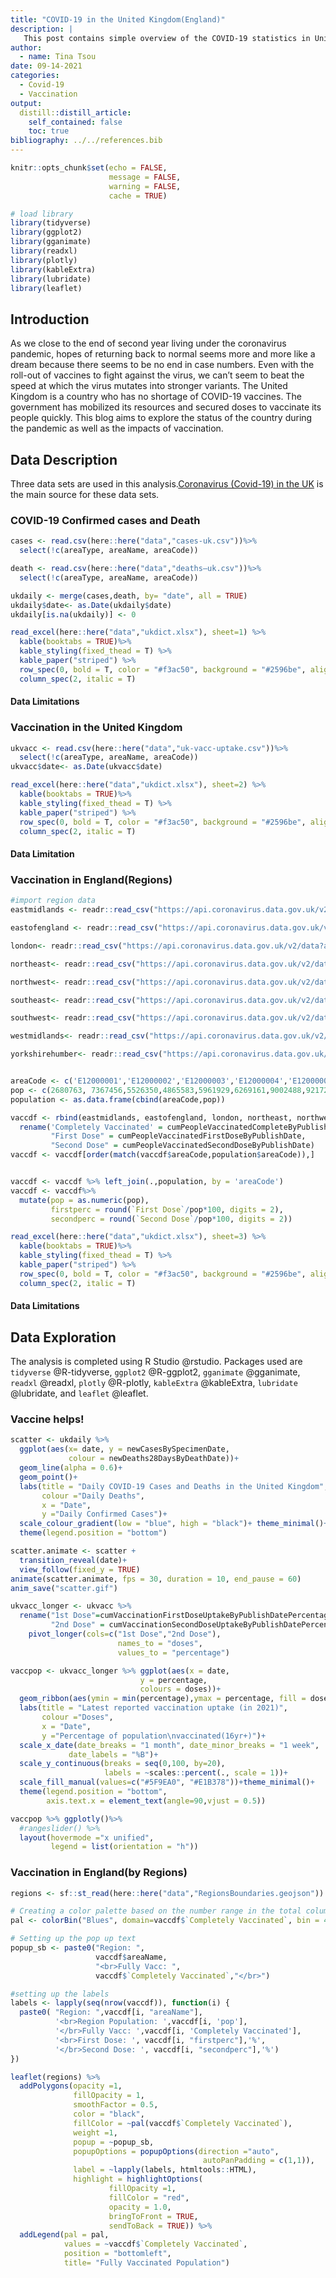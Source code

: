 ```yaml
---
title: "COVID-19 in the United Kingdom(England)"
description: |
   This post contains simple overview of the COVID-19 statistics in United Kingdom and the vaccination statistics up till August, 2021.
author:
  - name: Tina Tsou
date: 09-14-2021
categories:
  - Covid-19
  - Vaccination
output:
  distill::distill_article:
    self_contained: false
    toc: true
bibliography: ../../references.bib
---
```


```r
knitr::opts_chunk$set(echo = FALSE,
                      message = FALSE,
                      warning = FALSE,
                      cache = TRUE)

```

```r
# load library
library(tidyverse)
library(ggplot2)
library(gganimate)
library(readxl)
library(plotly)
library(kableExtra)
library(lubridate)
library(leaflet)
```

## Introduction
As we close to the end of second year living under the coronavirus pandemic, hopes of returning back to normal seems more and more like a dream because there seems to be no end in case numbers. Even with the roll-out of vaccines to fight against the virus, we can't seem to beat the speed at which the virus mutates into stronger variants. The United Kingdom is a country who has no shortage of COVID-19 vaccines.
The government has mobilized its resources and secured doses to vaccinate its people quickly. This blog aims to explore the status of the country during the pandemic as well as the impacts of vaccination.

## Data Description
Three data sets are used in this analysis.[Coronavirus (Covid-19) in the UK](https://coronavirus.data.gov.uk/) is the main source for these data sets.

### COVID-19 Confirmed cases and Death
```r
cases <- read.csv(here::here("data","cases-uk.csv"))%>%
  select(!c(areaType, areaName, areaCode))

death <- read.csv(here::here("data","deaths–uk.csv"))%>%
  select(!c(areaType, areaName, areaCode))

ukdaily <- merge(cases,death, by= "date", all = TRUE)
ukdaily$date<- as.Date(ukdaily$date)
ukdaily[is.na(ukdaily)] <- 0

read_excel(here::here("data","ukdict.xlsx"), sheet=1) %>%
  kable(booktabs = TRUE)%>%
  kable_styling(fixed_thead = T) %>% 
  kable_paper("striped") %>%
  row_spec(0, bold = T, color = "#f3ac50", background = "#2596be", align = "c") %>%
  column_spec(2, italic = T)
```
#### Data Limitations

### Vaccination in the United Kingdom
```r
ukvacc <- read.csv(here::here("data","uk-vacc-uptake.csv"))%>%
  select(!c(areaType, areaName, areaCode))
ukvacc$date<- as.Date(ukvacc$date)

read_excel(here::here("data","ukdict.xlsx"), sheet=2) %>%
  kable(booktabs = TRUE)%>%
  kable_styling(fixed_thead = T) %>% 
  kable_paper("striped") %>%
  row_spec(0, bold = T, color = "#f3ac50", background = "#2596be", align = "c") %>%
  column_spec(2, italic = T)
```
#### Data Limitation

### Vaccination in England(Regions)

```r
#import region data
eastmidlands <- readr::read_csv("https://api.coronavirus.data.gov.uk/v2/data?areaType=region&areaCode=E12000004&metric=cumPeopleVaccinatedCompleteByPublishDate&metric=cumPeopleVaccinatedFirstDoseByPublishDate&metric=cumPeopleVaccinatedSecondDoseByPublishDate&format=csv")

eastofengland <- readr::read_csv("https://api.coronavirus.data.gov.uk/v2/data?areaType=region&areaCode=E12000006&metric=cumPeopleVaccinatedCompleteByPublishDate&metric=cumPeopleVaccinatedFirstDoseByPublishDate&metric=cumPeopleVaccinatedSecondDoseByPublishDate&format=csv")

london<- readr::read_csv("https://api.coronavirus.data.gov.uk/v2/data?areaType=region&areaCode=E12000007&metric=cumPeopleVaccinatedCompleteByPublishDate&metric=cumPeopleVaccinatedFirstDoseByPublishDate&metric=cumPeopleVaccinatedSecondDoseByPublishDate&format=csv")

northeast<- readr::read_csv("https://api.coronavirus.data.gov.uk/v2/data?areaType=region&areaCode=E12000001&metric=cumPeopleVaccinatedCompleteByPublishDate&metric=cumPeopleVaccinatedFirstDoseByPublishDate&metric=cumPeopleVaccinatedSecondDoseByPublishDate&format=csv")

northwest<- readr::read_csv("https://api.coronavirus.data.gov.uk/v2/data?areaType=region&areaCode=E12000002&metric=cumPeopleVaccinatedCompleteByPublishDate&metric=cumPeopleVaccinatedFirstDoseByPublishDate&metric=cumPeopleVaccinatedSecondDoseByPublishDate&format=csv")

southeast<- readr::read_csv("https://api.coronavirus.data.gov.uk/v2/data?areaType=region&areaCode=E12000008&metric=cumPeopleVaccinatedCompleteByPublishDate&metric=cumPeopleVaccinatedFirstDoseByPublishDate&metric=cumPeopleVaccinatedSecondDoseByPublishDate&format=csv")

southwest<- readr::read_csv("https://api.coronavirus.data.gov.uk/v2/data?areaType=region&areaCode=E12000009&metric=cumPeopleVaccinatedCompleteByPublishDate&metric=cumPeopleVaccinatedFirstDoseByPublishDate&metric=cumPeopleVaccinatedSecondDoseByPublishDate&format=csv")

westmidlands<- readr::read_csv("https://api.coronavirus.data.gov.uk/v2/data?areaType=region&areaCode=E12000005&metric=cumPeopleVaccinatedCompleteByPublishDate&metric=cumPeopleVaccinatedFirstDoseByPublishDate&metric=cumPeopleVaccinatedSecondDoseByPublishDate&format=csv")

yorkshirehumber<- readr::read_csv("https://api.coronavirus.data.gov.uk/v2/data?areaType=region&areaCode=E12000003&metric=cumPeopleVaccinatedCompleteByPublishDate&metric=cumPeopleVaccinatedFirstDoseByPublishDate&metric=cumPeopleVaccinatedSecondDoseByPublishDate&format=csv")


areaCode <- c('E12000001','E12000002','E12000003','E12000004','E12000005','E12000006','E12000007','E12000008','E12000009')
pop <- c(2680763, 7367456,5526350,4865583,5961929,6269161,9002488,9217265,5695143)
population <- as.data.frame(cbind(areaCode,pop))

vaccdf <- rbind(eastmidlands, eastofengland, london, northeast, northwest,southeast, southwest, westmidlands, yorkshirehumber) %>% 
  rename('Completely Vaccinated' = cumPeopleVaccinatedCompleteByPublishDate,
         "First Dose" = cumPeopleVaccinatedFirstDoseByPublishDate,
         "Second Dose" = cumPeopleVaccinatedSecondDoseByPublishDate)
vaccdf <- vaccdf[order(match(vaccdf$areaCode,population$areaCode)),]


vaccdf <- vaccdf %>% left_join(.,population, by = 'areaCode')
vaccdf <- vaccdf%>% 
  mutate(pop = as.numeric(pop),
         firstperc = round(`First Dose`/pop*100, digits = 2),
         secondperc = round(`Second Dose`/pop*100, digits = 2))

read_excel(here::here("data","ukdict.xlsx"), sheet=3) %>%
  kable(booktabs = TRUE)%>%
  kable_styling(fixed_thead = T) %>% 
  kable_paper("striped") %>%
  row_spec(0, bold = T, color = "#f3ac50", background = "#2596be", align = "c") %>%
  column_spec(2, italic = T)
```

#### Data Limitations

## Data Exploration
The analysis is completed using R Studio @rstudio. Packages used are `tidyverse` @R-tidyverse, `ggplot2` @R-ggplot2, `gganimate` @gganimate, `readxl` @readxl, `plotly` @R-plotly, `kableExtra` @kableExtra, `lubridate` @lubridate, and `leaflet` @leaflet.


### Vaccine helps!
```r
scatter <- ukdaily %>% 
  ggplot(aes(x= date, y = newCasesBySpecimenDate, 
             colour = newDeaths28DaysByDeathDate))+
  geom_line(alpha = 0.6)+
  geom_point()+
  labs(title = "Daily COVID-19 Cases and Deaths in the United Kingdom",
       colour ="Daily Deaths",
       x = "Date",
       y ="Daily Confirmed Cases")+
  scale_colour_gradient(low = "blue", high = "black")+ theme_minimal()+
  theme(legend.position = "bottom")

scatter.animate <- scatter + 
  transition_reveal(date)+
  view_follow(fixed_y = TRUE)
animate(scatter.animate, fps = 30, duration = 10, end_pause = 60)
anim_save("scatter.gif")

```

```r
ukvacc_longer <- ukvacc %>% 
  rename("1st Dose"=cumVaccinationFirstDoseUptakeByPublishDatePercentage,
         "2nd Dose" = cumVaccinationSecondDoseUptakeByPublishDatePercentage) %>% 
    pivot_longer(cols=c("1st Dose","2nd Dose"),
                        names_to = "doses",
                        values_to = "percentage")

vaccpop <- ukvacc_longer %>% ggplot(aes(x = date,
                             y = percentage,
                             colours = doses))+ 
  geom_ribbon(aes(ymin = min(percentage),ymax = percentage, fill = doses))+
  labs(title = "Latest reported vaccination uptake (in 2021)",
       colour ="Doses",
       x = "Date",
       y ="Percentage of population\nvaccinated(16yr+)")+ 
  scale_x_date(date_breaks = "1 month", date_minor_breaks = "1 week",
             date_labels = "%B")+
  scale_y_continuous(breaks = seq(0,100, by=20),
                     labels = ~scales::percent(., scale = 1))+
  scale_fill_manual(values=c("#5F9EA0", "#E1B378"))+theme_minimal()+
  theme(legend.position = "bottom",
        axis.text.x = element_text(angle=90,vjust = 0.5))

vaccpop %>% ggplotly()%>%
  #rangeslider() %>% 
  layout(hovermode ="x unified",
         legend = list(orientation = "h"))
```

### Vaccination in England(by Regions)

```r
regions <- sf::st_read(here::here("data","RegionsBoundaries.geojson"))

# Creating a color palette based on the number range in the total column
pal <- colorBin("Blues", domain=vaccdf$`Completely Vaccinated`, bin = 4, pretty = FALSE)

# Setting up the pop up text
popup_sb <- paste0("Region: ",
                   vaccdf$areaName,
                   "<br>Fully Vacc: ",
                   vaccdf$`Completely Vaccinated`,"</br>")

#setting up the labels
labels <- lapply(seq(nrow(vaccdf)), function(i) {
  paste0( "Region: ",vaccdf[i, "areaName"], 
          '<br>Region Population: ',vaccdf[i, 'pop'],
          '</br>Fully Vacc: ',vaccdf[i, 'Completely Vaccinated'],
          '<br>First Dose: ', vaccdf[i, "firstperc"],'%',
          '</br>Second Dose: ', vaccdf[i, "secondperc"],'%') 
})

leaflet(regions) %>% 
  addPolygons(opacity =1,
              fillOpacity = 1,
              smoothFactor = 0.5,
              color = "black",
              fillColor = ~pal(vaccdf$`Completely Vaccinated`),
              weight =1,
              popup = ~popup_sb,
              popupOptions = popupOptions(direction ="auto",
                                           autoPanPadding = c(1,1)),
              label = ~lapply(labels, htmltools::HTML),
              highlight = highlightOptions(
                      fillOpacity =1,
                      fillColor = "red",
                      opacity = 1.0,
                      bringToFront = TRUE,
                      sendToBack = TRUE)) %>% 
  addLegend(pal = pal,
            values = ~vaccdf$`Completely Vaccinated`,
            position = "bottomleft",
            title= "Fully Vaccinated Population")
```

